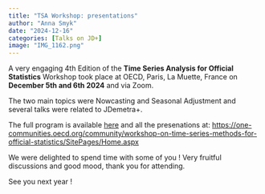 ```yaml
---
title: "TSA Workshop: presentations"
author: "Anna Smyk"
date: "2024-12-16"
categories: [Talks on JD+]
image: "IMG_1162.png"
---
```


A very engaging 4th Edition of the **Time Series Analysis for Official Statistics** Workshop took place at OECD, Paris, La Muette, France on **December 5th and 6th 2024** and via Zoom.

The two main topics were Nowcasting and Seasonal Adjustment and several talks were related to JDemetra+.

The full program is available [here](Agenda_Workshop on Time Series_5-6 December 2024.pdf) and all the
presenations at: [https://one-communities.oecd.org/community/workshop-on-time-series-methods-for-official-statistics/SitePages/Home.aspx](https://one-communities.oecd.org/community/workshop-on-time-series-methods-for-official-statistics/SitePages/Home.aspx)

We were delighted to spend time with some of you ! Very fruitful discussions and good mood, thank you for attending.

See you next year !



